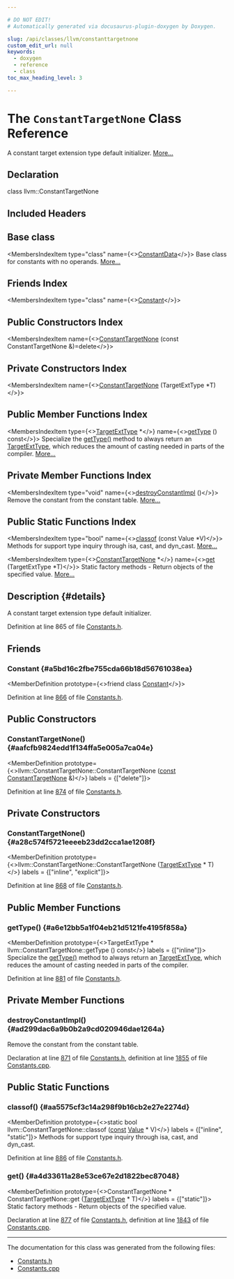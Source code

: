```yaml
---

# DO NOT EDIT!
# Automatically generated via docusaurus-plugin-doxygen by Doxygen.

slug: /api/classes/llvm/constanttargetnone
custom_edit_url: null
keywords:
  - doxygen
  - reference
  - class
toc_max_heading_level: 3

---
```





# The `ConstantTargetNone` Class Reference

<DoxygenPage pluginConfig={pluginConfig}>

A constant target extension type default initializer. <a href="#details">More...</a>

## Declaration

<CodeBlock>class llvm::ConstantTargetNone</CodeBlock>

## Included Headers

<IncludesList>
<IncludesListItem
  filePath="llvm/IR/Constants.h"
  permalink="/docs/api/files/include/include/llvm/include/llvm/ir/constants-h"
  isLocal="true" />
</IncludesList>

## Base class

<MembersIndex>

<MembersIndexItem
  type="class"
  name={<><a href="/docs/api/classes/llvm/constantdata">ConstantData</a></>}>
Base class for constants with no operands. <a href="/docs/api/classes/llvm/constantdata/#details">More...</a>
</MembersIndexItem>

</MembersIndex>

## Friends Index

<MembersIndex>

<MembersIndexItem
  type="class"
  name={<><a href="#a5bd16c2fbe755cda66b18d56761038ea">Constant</a></>}>
</MembersIndexItem>

</MembersIndex>

## Public Constructors Index

<MembersIndex>

<MembersIndexItem
  name={<><a href="#aafcfb9824edd1f134ffa5e005a7ca04e">ConstantTargetNone</a> (const ConstantTargetNone &amp;)=delete</>}>
</MembersIndexItem>

</MembersIndex>

## Private Constructors Index

<MembersIndex>

<MembersIndexItem
  name={<><a href="#a28c574f5721eeeeb23dd2cca1ae1208f">ConstantTargetNone</a> (TargetExtType &#42;T)</>}>
</MembersIndexItem>

</MembersIndex>

## Public Member Functions Index

<MembersIndex>

<MembersIndexItem
  type={<><a href="/docs/api/classes/llvm/targetexttype">TargetExtType</a> &#42;</>}
  name={<><a href="#a6e12bb5a1f04eb21d5121fe4195f858a">getType</a> () const</>}>
Specialize the <a href="#a6e12bb5a1f04eb21d5121fe4195f858a">getType()</a> method to always return an <a href="/docs/api/classes/llvm/targetexttype">TargetExtType</a>, which reduces the amount of casting needed in parts of the compiler. <a href="#a6e12bb5a1f04eb21d5121fe4195f858a">More...</a>
</MembersIndexItem>

</MembersIndex>

## Private Member Functions Index

<MembersIndex>

<MembersIndexItem
  type="void"
  name={<><a href="#ad299dac6a9b0b2a9cd020946dae1264a">destroyConstantImpl</a> ()</>}>
Remove the constant from the constant table. <a href="#ad299dac6a9b0b2a9cd020946dae1264a">More...</a>
</MembersIndexItem>

</MembersIndex>

## Public Static Functions Index

<MembersIndex>

<MembersIndexItem
  type="bool"
  name={<><a href="#aa5575cf3c14a298f9b16cb2e27e2274d">classof</a> (const Value &#42;V)</>}>
Methods for support type inquiry through isa, cast, and dyn&#95;cast. <a href="#aa5575cf3c14a298f9b16cb2e27e2274d">More...</a>
</MembersIndexItem>

<MembersIndexItem
  type={<><a href="/docs/api/classes/llvm/constanttargetnone">ConstantTargetNone</a> &#42;</>}
  name={<><a href="#a4d33611a28e53ce67e2d1822bec87048">get</a> (TargetExtType &#42;T)</>}>
Static factory methods - Return objects of the specified value. <a href="#a4d33611a28e53ce67e2d1822bec87048">More...</a>
</MembersIndexItem>

</MembersIndex>

## Description {#details}

A constant target extension type default initializer.

Definition at line 865 of file <a href="/docs/api/files/include/include/llvm/include/llvm/ir/constants-h">Constants.h</a>.

<SectionDefinition>

## Friends

### Constant {#a5bd16c2fbe755cda66b18d56761038ea}

<MemberDefinition
  prototype={<>friend class <a href="/docs/api/classes/llvm/constant">Constant</a></>}>

Definition at line <a href="/docs/api/files/include/include/llvm/include/llvm/ir/constants-h/#l00866">866</a> of file <a href="/docs/api/files/include/include/llvm/include/llvm/ir/constants-h">Constants.h</a>.
</MemberDefinition>

</SectionDefinition>

<SectionDefinition>

## Public Constructors

### ConstantTargetNone() {#aafcfb9824edd1f134ffa5e005a7ca04e}

<MemberDefinition
  prototype={<>llvm::ConstantTargetNone::ConstantTargetNone (<a href="/docs/api/files/lib/lib/target/lib/target/aarch64/aarch64promoteconstant-cpp/#a90f8350fecae261c25be85d38b451bff">const</a> <a href="/docs/api/classes/llvm/constanttargetnone">ConstantTargetNone</a> &amp;)</>}
  labels = {["delete"]}>

Definition at line <a href="/docs/api/files/include/include/llvm/include/llvm/ir/constants-h/#l00874">874</a> of file <a href="/docs/api/files/include/include/llvm/include/llvm/ir/constants-h">Constants.h</a>.
</MemberDefinition>

</SectionDefinition>

<SectionDefinition>

## Private Constructors

### ConstantTargetNone() {#a28c574f5721eeeeb23dd2cca1ae1208f}

<MemberDefinition
  prototype={<>llvm::ConstantTargetNone::ConstantTargetNone (<a href="/docs/api/classes/llvm/targetexttype">TargetExtType</a> &#42; T)</>}
  labels = {["inline", "explicit"]}>

Definition at line <a href="/docs/api/files/include/include/llvm/include/llvm/ir/constants-h/#l00868">868</a> of file <a href="/docs/api/files/include/include/llvm/include/llvm/ir/constants-h">Constants.h</a>.
</MemberDefinition>

</SectionDefinition>

<SectionDefinition>

## Public Member Functions

### getType() {#a6e12bb5a1f04eb21d5121fe4195f858a}

<MemberDefinition
  prototype={<>TargetExtType &#42; llvm::ConstantTargetNone::getType () const</>}
  labels = {["inline"]}>
Specialize the <a href="#a6e12bb5a1f04eb21d5121fe4195f858a">getType()</a> method to always return an <a href="/docs/api/classes/llvm/targetexttype">TargetExtType</a>, which reduces the amount of casting needed in parts of the compiler.

Definition at line <a href="/docs/api/files/include/include/llvm/include/llvm/ir/constants-h/#l00881">881</a> of file <a href="/docs/api/files/include/include/llvm/include/llvm/ir/constants-h">Constants.h</a>.
</MemberDefinition>

</SectionDefinition>

<SectionDefinition>

## Private Member Functions

### destroyConstantImpl() {#ad299dac6a9b0b2a9cd020946dae1264a}

<MemberDefinition
  prototype="void ConstantTargetNone::destroyConstantImpl ()">
Remove the constant from the constant table.

Declaration at line <a href="/docs/api/files/include/include/llvm/include/llvm/ir/constants-h/#l00871">871</a> of file <a href="/docs/api/files/include/include/llvm/include/llvm/ir/constants-h">Constants.h</a>, definition at line <a href="/docs/api/files/lib/lib/ir/constants-cpp/#l01855">1855</a> of file <a href="/docs/api/files/lib/lib/ir/constants-cpp">Constants.cpp</a>.
</MemberDefinition>

</SectionDefinition>

<SectionDefinition>

## Public Static Functions

### classof() {#aa5575cf3c14a298f9b16cb2e27e2274d}

<MemberDefinition
  prototype={<>static bool llvm::ConstantTargetNone::classof (<a href="/docs/api/files/lib/lib/target/lib/target/aarch64/aarch64promoteconstant-cpp/#a90f8350fecae261c25be85d38b451bff">const</a> <a href="/docs/api/classes/llvm/value">Value</a> &#42; V)</>}
  labels = {["inline", "static"]}>
Methods for support type inquiry through isa, cast, and dyn&#95;cast.

Definition at line <a href="/docs/api/files/include/include/llvm/include/llvm/ir/constants-h/#l00886">886</a> of file <a href="/docs/api/files/include/include/llvm/include/llvm/ir/constants-h">Constants.h</a>.
</MemberDefinition>

### get() {#a4d33611a28e53ce67e2d1822bec87048}

<MemberDefinition
  prototype={<>ConstantTargetNone &#42; ConstantTargetNone::get (<a href="/docs/api/classes/llvm/targetexttype">TargetExtType</a> &#42; T)</>}
  labels = {["static"]}>
Static factory methods - Return objects of the specified value.

Declaration at line <a href="/docs/api/files/include/include/llvm/include/llvm/ir/constants-h/#l00877">877</a> of file <a href="/docs/api/files/include/include/llvm/include/llvm/ir/constants-h">Constants.h</a>, definition at line <a href="/docs/api/files/lib/lib/ir/constants-cpp/#l01843">1843</a> of file <a href="/docs/api/files/lib/lib/ir/constants-cpp">Constants.cpp</a>.
</MemberDefinition>

</SectionDefinition>

<hr/>

The documentation for this class was generated from the following files:

<ul>
<li><a href="/docs/api/files/include/include/llvm/include/llvm/ir/constants-h">Constants.h</a></li>
<li><a href="/docs/api/files/lib/lib/ir/constants-cpp">Constants.cpp</a></li>
</ul>

</DoxygenPage>
